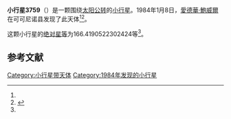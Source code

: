 {{Infobox planet
| bgcolour = #FFFFC0
| name = 3759 Piironen
| symbol = 
| image = 
| caption = 
| discovery = yes
| discovery_ref = 
| discoverer = [[愛德華·鮑威爾|愛德華·鮑威爾]]
| discovery_site = [[可可尼诺县|可可尼诺县]] 
| discovered = 1984年1月8日
| designations = yes
| mp_name = 
| named_after = 
| alt_names = 
| mp_category = [[主带小行星|主带小行星]]
| orbit_ref = <ref name="a">[http://ssd.jpl.nasa.gov/sbdb.cgi?sstr=3759 3759 Piironen] {{Wayback|url=http://ssd.jpl.nasa.gov/sbdb.cgi?sstr=3759 |date=20200921080008 }}，小行星數據庫瀏覽器（JPL Small-Body Database Browser）－[[美国国家航空航天局|美国国家航空航天局]]喷气推进实验室</ref>
| epoch = 2456400.5 (2013年4月18日更新)
| aphelion = {{convert|3.03783263306895|AU|km|3|abbr=on|lk=out}}
| perihelion = {{convert|2.401882044371702|AU|km|3|abbr=on}}
| semimajor = {{convert|2.719857338720326|AU|km|3|abbr=on}}
| eccentricity = 0.116908813
| period = 1638.39123 [[日|日]]<br />4.49[[儒略年|儒略年]]
| avg_speed = 
| inclination = 13.05885061755981
| asc_node = 292.9556434606842
| mean_anomaly = 
| arg_peri = 166.4190522302424
| satellites = 
| physical_characteristics = yes
| dimensions = 
| mass = 
| density = 
| surface_grav = 
| escape_velocity = 
| sidereal_day = 
| axial_tilt = 
| pole_ecliptic_lat = 
| pole_ecliptic_lon = 
| albedo = 
| temperatures= 
| temp_name1 = 
| mean_temp_1 = 
| max_temp_1 = 
| temp_name2 = 
| max_temp_2 = 
| spectral_type = 
| abs_magnitude = 166.4190522302424
}}

'''小行星3759'''（{{lang-en|3759 Piironen}}）是一颗围绕[[太阳|太阳]][[公转|公转]]的[[小行星|小行星]]。1984年1月8日，[[愛德華·鮑威爾|愛德華·鮑威爾]]在可可尼诺县发现了此天体<ref name="a" /><ref>{{cite news|title=小行星列表|url=http://cfa-www.harvard.edu/iau/lists/NumberedMPs.txt|accessdate=2013-07-08|newspaper=哈佛大学|archive-date=2008-05-17|archive-url=https://web.archive.org/web/20080517010638/http://cfa-www.harvard.edu/iau/lists/NumberedMPs.txt|dead-url=no}}</ref>。

这颗小行星的[[绝对星等|绝对星等]]为166.4190522302424等<ref name="a" />。

==参考文献==
{{reflist}}
{{Minor Planet Number|[[小行星3758|小行星3758]]|[[小行星3760|小行星3760]]}}

{{小天体}}

[[Category:小行星带天体|Category:小行星带天体]]
[[Category:1984年发现的小行星|Category:1984年发现的小行星]]

{{asteroid-stub}}
